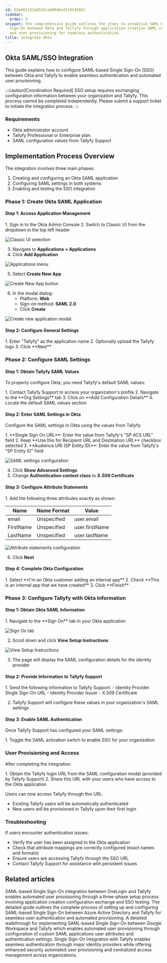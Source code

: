 ```yaml
---
id: b3eb62132e8526ce0d9dba21fd145851
sidebar:
  order: 3
snippet: The comprehensive guide outlines the steps to establish SAML-based Single
  Sign-On between Okta and Tallyfy through application creation SAML configuration
  and user provisioning for seamless authentication.
title: Integrate Okta
---
```



## Okta SAML/SSO Integration

This guide explains how to configure SAML-based Single Sign-On (SSO) between Okta and Tallyfy to enable seamless authentication and automated user provisioning.

:::caution[Coordination Required]
SSO setup requires exchanging configuration information between your organization and Tallyfy. This process cannot be completed independently. Please submit a support ticket to initiate the integration process.
:::

### Requirements

- Okta administrator account
- Tallyfy Professional or Enterprise plan
- SAML configuration values from Tallyfy Support

## Implementation Process Overview

The integration involves three main phases:
1. Creating and configuring an Okta SAML application
2. Configuring SAML settings in both systems
3. Enabling and testing the SSO integration

### Phase 1: Create Okta SAML Application

#### Step 1: Access Application Management

<Steps>
1. Sign in to the Okta Admin Console
2. Switch to Classic UI from the dropdown in the top left header

![Classic UI selection](https://screenshots.tallyfy.com/oktasso-1.png)

3. Navigate to **Applications > Applications**
4. Click **Add Application**

![Applications menu](https://screenshots.tallyfy.com/oktasso-2.png)

5. Select **Create New App**

![Create New App button](https://screenshots.tallyfy.com/oktasso-3.png)

6. In the modal dialog:
   - Platform: **Web**
   - Sign-on method: **SAML 2.0**
   - Click **Create**

![Create new application modal](https://screenshots.tallyfy.com/oktasso-4.png)
</Steps>

#### Step 2: Configure General Settings

<Steps>
1. Enter "Tallyfy" as the application name
2. Optionally upload the Tallyfy logo
3. Click **Next**
</Steps>

### Phase 2: Configure SAML Settings

#### Step 1: Obtain Tallyfy SAML Values

To properly configure Okta, you need Tallyfy's default SAML values:

<Steps>
1. Contact Tallyfy Support to access your organization's profile
2. Navigate to the **Org Settings** tab
3. Click on **Add Configuration Details**
4. Locate the default SAML values section
</Steps>

#### Step 2: Enter SAML Settings in Okta

Configure the SAML settings in Okta using the values from Tallyfy:

<Steps>
1. **Single Sign On URL**: Enter the value from Tallyfy's "SP ACS URL" field
2. Keep **Use this for Recipient URL and Destination URL** checkbox selected
3. **Audience URI (SP Entity ID)**: Enter the value from Tallyfy's "SP Entity ID" field

![SAML settings configuration](https://screenshots.tallyfy.com/oktasso-8.png)

4. Click **Show Advanced Settings**
5. Change **Authentication context class** to **X.509 Certificate**
</Steps>

#### Step 3: Configure Attribute Statements

<Steps>
1. Add the following three attributes exactly as shown:

| Name | Name Format | Value |
|------|-------------|-------|
| email | Unspecified | user.email |
| FirstName | Unspecified | user.firstName |
| LastName | Unspecified | user.lastName |

![Attribute statements configuration](https://screenshots.tallyfy.com/oktasso-10.png)

6. Click **Next**
</Steps>

#### Step 4: Complete Okta Configuration

<Steps>
1. Select **I'm an Okta customer adding an internal app**
2. Check **This is an internal app that we have created**
3. Click **Finish**
</Steps>

### Phase 3: Configure Tallyfy with Okta Information

#### Step 1: Obtain Okta SAML Information

<Steps>
1. Navigate to the **Sign On** tab in your Okta application

![Sign On tab](https://screenshots.tallyfy.com/oktasso-12.png)

2. Scroll down and click **View Setup Instructions**

![View Setup Instructions](https://screenshots.tallyfy.com/oktasso-13.png)

3. The page will display the SAML configuration details for the identity provider
</Steps>

#### Step 2: Provide Information to Tallyfy Support

<Steps>
1. Send the following information to Tallyfy Support:
   - Identity Provider Single Sign-On URL
   - Identity Provider Issuer
   - X.509 Certificate

2. Tallyfy Support will configure these values in your organization's SAML settings
</Steps>

#### Step 3: Enable SAML Authentication

Once Tallyfy Support has configured your SAML settings:

<Steps>
1. Toggle the SAML activation switch to enable SSO for your organization
</Steps>

### User Provisioning and Access

After completing the integration:

<Steps>
1. Obtain the Tallyfy login URL from the SAML configuration modal (provided by Tallyfy Support)
2. Share this URL with your users who have access to the Okta application
</Steps>

Users can now access Tallyfy through this URL:
- Existing Tallyfy users will be automatically authenticated
- New users will be provisioned in Tallyfy upon their first login

### Troubleshooting

If users encounter authentication issues:
- Verify the user has been assigned to the Okta application
- Check that attribute mappings are correctly configured (exact names and formats)
- Ensure users are accessing Tallyfy through the SSO URL
- Contact Tallyfy Support for assistance with persistent issues


## Related articles
<CardGrid>
<LinkTitleCard header="<b>Authentication > Integrate OneLogin</b>" href="/products/pro/integrations/authentication/how-to-integrate-onelogin-samlsso-with-tallyfy/" > SAML-based Single Sign-On integration between OneLogin and Tallyfy enables automated user provisioning through a three-phase setup process involving application creation configuration exchange and SSO testing. </LinkTitleCard>
<LinkTitleCard header="<b>Authentication > Integrate Azure AD</b>" href="/products/pro/integrations/authentication/how-to-integrate-azure-ad-samlsso-with-tallyfy/" > The detailed guide outlines the complete process of setting up and configuring SAML-based Single Sign-On between Azure Active Directory and Tallyfy for seamless user authentication and automated provisioning. </LinkTitleCard>
<LinkTitleCard header="<b>Authentication > Integrate Google Suite</b>" href="/products/pro/integrations/authentication/how-to-integrate-google-suite-samlsso-with-tallyfy/" > A detailed walkthrough for implementing SAML-based Single Sign-On between Google Workspace and Tallyfy which enables automated user provisioning through configuration of custom SAML applications user attributes and authentication settings. </LinkTitleCard>
<LinkTitleCard header="<b>Integrations > Authentication and SSO</b>" href="/products/pro/integrations/authentication/" > Single Sign-On integration with Tallyfy enables seamless authentication through major identity providers while offering enhanced security automated user provisioning and centralized access management across organizations. </LinkTitleCard>
</CardGrid>